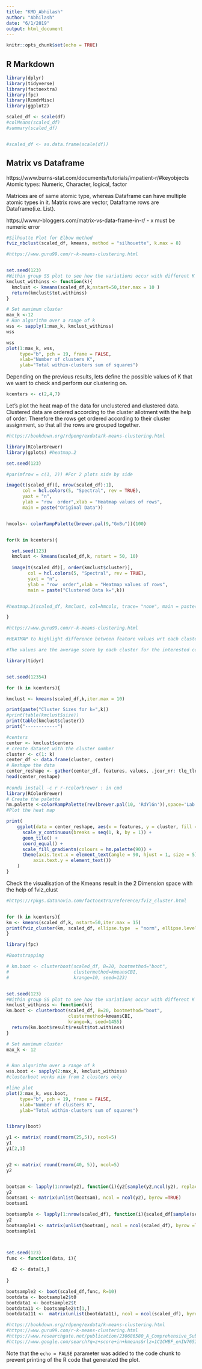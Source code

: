 ```yaml
---
title: "KMD_Abhilash"
author: "Abhilash"
date: "6/1/2019"
output: html_document
---
```


```r
knitr::opts_chunk$set(echo = TRUE)
```

## R Markdown

```r


library(dplyr)
library(tidyverse)
library(factoextra)
library(fpc)
library(RcmdrMisc)
library(ggplot2)

scaled_df <- scale(df)
#colMeans(scaled_df)
#summary(scaled_df)


#scaled_df <- as.data.frame(scale(df))

```

## Matrix vs Dataframe
https://www.burns-stat.com/documents/tutorials/impatient-r/#keyobjects
Atomic types: Numeric, Character, logical, factor

Matrices are of same atomic type, whereas Dataframe can have multiple atomic types in it.
Matrix rows are vector, Dataframe rows are Dataframe(i.e. List).

https://www.r-bloggers.com/matrix-vs-data-frame-in-r/ - x must be numeric error


```r


#Silhoutte Plot for Elbow method
fviz_nbclust(scaled_df, kmeans, method = "silhouette", k.max = 8)


```

```r

#https://www.guru99.com/r-k-means-clustering.html 


set.seed(123)
#Within group SS plot to see how the variations occur with different K values. 
kmclust_withinss <- function(k){
  kmclust <- kmeans(scaled_df,k,nstart=50,iter.max = 10 )
  return(kmclust$tot.withinss)
}

# Set maximum cluster 
max_k <-12 
# Run algorithm over a range of k 
wss <- sapply(1:max_k, kmclust_withinss)
wss

wss
plot(1:max_k, wss,
     type="b", pch = 19, frame = FALSE, 
     xlab="Number of clusters K",
     ylab="Total within-clusters sum of squares")

```
Depending on the previous results, lets define the possible values of K that we want to check and perform our clustering on.

```r

kcenters <- c(2,4,7)


```


Let's plot the heat map of the data for unclustered and clustered data. Clustered data are ordered according to the cluster allotment with the help of order. Therefore the rows get ordered according to their cluster assignment, so that all the rows are grouped together.


```r

#https://bookdown.org/rdpeng/exdata/k-means-clustering.html 

library(RColorBrewer)
library(gplots) #heatmap.2

set.seed(123)

#par(mfrow = c(1, 2)) #For 2 plots side by side

image(t(scaled_df)[, nrow(scaled_df):1],
      col = hcl.colors(5, "Spectral", rev = TRUE),
      yaxt = "n", 
      ylab = "row  order",xlab = "Heatmap values of rows", 
      main = paste("Original Data"))


hmcols<- colorRampPalette(brewer.pal(9,"GnBu"))(100)


for(k in kcenters){

  set.seed(123)
  kmclust <- kmeans(scaled_df,k, nstart = 50, 10)
  
  image(t(scaled_df)[, order(kmclust$cluster)], 
        col = hcl.colors(5, "Spectral", rev = TRUE), 
        yaxt = "n", 
        ylab = "row  order",xlab = "Heatmap values of rows", 
        main = paste("Clustered Data k=",k))


#heatmap.2(scaled_df, kmclust, col=hmcols, trace= "none", main = paste("Clustered Data k=",k))

}

```





```r

#https://www.guru99.com/r-k-means-clustering.html 

#HEATMAP to highlight difference between feature values wrt each cluster

#The values are the average score by each cluster for the interested column. - Cluster means 

library(tidyr)


set.seed(12354)

for (k in kcenters){

kmclust <- kmeans(scaled_df,k,iter.max = 10)

print(paste("Cluster Sizes for k=",k))
#print(table(kmclust$size))
print(table(kmclust$cluster))
print("------------")

#centers
center <- kmclust$centers
# create dataset with the cluster number
cluster <- c(1: k)
center_df <- data.frame(cluster, center)
# Reshape the data
center_reshape <- gather(center_df, features, values, .jour_nr: tlq_tlq02_4)
head(center_reshape)
  
#conda install -c r r-rcolorbrewer : in cmd
library(RColorBrewer)
# Create the palette
hm.palette <-colorRampPalette(rev(brewer.pal(10, 'RdYlGn')),space='Lab')
#Plot the heat map

print(
    ggplot(data = center_reshape, aes(x = features, y = cluster, fill = values)) +
      scale_y_continuous(breaks = seq(1, k, by = 1)) +
      geom_tile() +
      coord_equal() +
      scale_fill_gradientn(colours = hm.palette(90)) +
      theme(axis.text.x = element_text(angle = 90, hjust = 1, size = 5),
          axis.text.y = element_text())
    )
}
```

Check the visualisation of the Kmeans result in the 2 Dimension space with the help of fviz_clust


```r
#https://rpkgs.datanovia.com/factoextra/reference/fviz_cluster.html


for (k in kcenters){
km <- kmeans(scaled_df,k, nstart=50,iter.max = 15)
print(fviz_cluster(km, scaled_df, ellipse.type  = "norm", ellipse.level = 0.68))
}
```

```r

library(fpc)

#Bootstrapping

# km.boot <- clusterboot(scaled_df, B=20, bootmethod="boot",
#                        clustermethod=kmeansCBI,
#                        krange=10, seed=123)


set.seed(123)
#Within group SS plot to see how the variations occur with different K values. 
kmclust_withinss <- function(k){
km.boot <- clusterboot(scaled_df, B=20, bootmethod="boot",
                       clustermethod=kmeansCBI,
                       krange=k, seed=1455)
  return(km.boot$result$result$tot.withinss)
}

# Set maximum cluster 
max_k <- 12 


# Run algorithm over a range of k 
wss.boot <- sapply(2:max_k, kmclust_withinss)
#clusterboot works min from 2 clusters only

#line plot
plot(2:max_k, wss.boot,
     type="b", pch = 19, frame = FALSE, 
     xlab="Number of clusters K",
     ylab="Total within-clusters sum of squares")



```

```r

library(boot)

y1 <- matrix( round(rnorm(25,5)), ncol=5)
y1
y1[2,1] 


y2 <- matrix( round(rnorm(40, 5)), ncol=5)
y2


bootsam <- lapply(1:nrow(y2), function(i){y2[sample(y2,ncol(y2), replace = T)]})
y2
bootsam1 <- matrix(unlist(bootsam), ncol = ncol(y2), byrow =TRUE)
bootsam1

bootsample <- lapply(1:nrow(scaled_df), function(i){scaled_df[sample(scaled_df, ncol(scaled_df), replace = T)]})
y2
bootsample1 <- matrix(unlist(bootsam), ncol = ncol(scaled_df), byrow =TRUE)
bootsample1



set.seed(123)
func <- function(data, i){
  
  d2 <- data[i,]
  
}

bootsample2 <- boot(scaled_df,func, R=10)
bootdata <- bootsample2$t0
bootdata1 <- bootsample2$t
bootdata11 <- bootsample2$t[1,]
bootdata111 <-  matrix(unlist(bootdata11), ncol = ncol(scaled_df), byrow =TRUE)

```



```r

#https://bookdown.org/rdpeng/exdata/k-means-clustering.html
#https://www.guru99.com/r-k-means-clustering.html
#https://www.researchgate.net/publication/230686580_A_Comprehensive_Subcellular_Proteomic_Survey_of_Salmonella_Grown_under_Phagosome-Mimicking_versus_Standard_Laboratory_Conditions/figures?lo=1
#https://www.google.com/search?q=z+score+in+kmeans&rlz=1C1CHBF_enIN765IN765&oq=z+score+in+kmeans&aqs=chrome..69i57j69i64.3175j0j4&sourceid=chrome&ie=UTF-8

```

Note that the `echo = FALSE` parameter was added to the code chunk to prevent printing of the R code that generated the plot.
